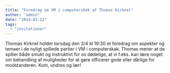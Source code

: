 ```yaml
---
title: "Foredrag om VM i computerskak af Thomas Kirknel"
author: "admin"
date: "2014-03-22"
tags: 
  - "invitationer"
---
```


Thomas Kirknel holder torsdag den 3/4 kl 19:30 et foredrag om aspekter og temaer i de nyligt spillede partier i VM i computerskak. Thomas mener at de spiller både smukt og instruktivt for os dødelige, at vi f.eks. kan lære noget om behandling af muligheder for at gøre officerer gode eller dårlige for modstanderen. Kom, undres og lær!

